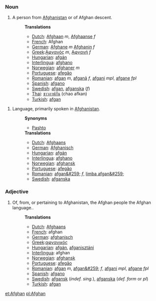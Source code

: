 ===Noun===
#A person from [[Afghanistan]] or of Afghan descent.
#:'''Translations'''
#:*[[Dutch]]:  [[Afghaan]] ''m'', [[Afghaanse]] ''f''
#:*[[French]]: Afghan
#:*[[German]]:  [[Afghane]] ''m'' [[Afghanin]] ''f''
#:*[[Greek]]:[[Αφγανός]] ''m'', [[Αφγανή]] ''f''
#:*[[Hungarian]]: [[afgán]]
#:*[[Interlingua]]: [[afghano]]
#:*[[Norwegian]]: [[afghaner]] ''m''
#:*[[Portuguese]]: [[afegão]] 
#:*[[Romanian]]: [[afgan]] ''m'', [[afganã]] ''f'', [[afgani]] ''mpl'', [[afgane]] ''fpl''
#:*[[Spanish]]: [[afgano]]
#:*[[Swedish]]: [[afgan]], [[afganska]] (''f'')
#:*[[Thai]]: [[ชาวอาฟกัน]] (chao afkan)
#:*[[Turkish]]: [[afgan]]

#Language, primarily spoken in [[Afghanistan]].
#:'''Synonyms'''
#:*[[Pashto]]
#:'''Translations'''
#:*[[Dutch]]: [[Afghaans]]
#:*[[German]]: [[Afghanisch]]
#:*[[Hungarian]]: [[afgán]]
#:*[[Interlingua]]: [[afghano]]
#:*[[Norwegian]]: [[afghansk]]
#:*[[Portuguese]]: [[afegão]]
#:*[[Romanian]]: [[afgan&#259;]] ''f'', [[limba afgan&#259;]]
#:*[[Swedish]]: [[afganska]]

===Adjective===
#Of, from, or pertaining to Afghanistan, the Afghan people the Afghan language.. 
#:'''Translations'''
#:*[[Dutch]]: [[Afghaans]]
#:*[[French]]: afghan
#:*[[German]]: [[afghanisch]]
#:*[[Greek]]:[[αφγανικός]]
#:*[[Hungarian]]: [[afgán]], [[afganisztáni]]
#:*[[Interlingua]]: afghan
#:*[[Norwegian]]: [[afghansk]]
#:*[[Portuguese]]: [[afegão]] 
#:*[[Romanian]]: [[afgan]] ''m'', [[afgan&#259;]] ''f'', [[afgani]] ''mpl'', [[afgane]] ''fpl''
#:*[[Spanish]]: [[afgano]]
#:*[[Swedish]]: [[afgansk]] (''indef. sing.''), [[afganska]] (''def. form'' or  ''pl'')
#:*[[Turkish]]: [[afgan]]

[[et:Afghan]]
[[pl:Afghan]]
